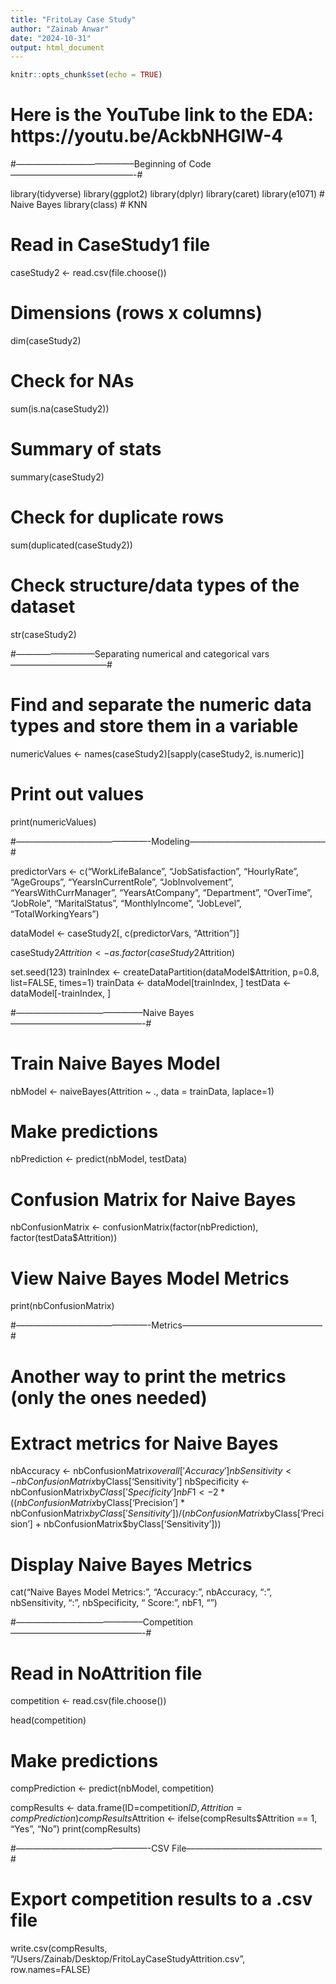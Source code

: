 ```yaml
---
title: "FritoLay Case Study"
author: "Zainab Anwar"
date: "2024-10-31"
output: html_document
---
```


```r
knitr::opts_chunk$set(echo = TRUE)
```
# Here is the YouTube link to the EDA: https://youtu.be/AckbNHGIW-4

#-----------------------------------------Beginning of Code-------------------------------------------#

library(tidyverse)
library(ggplot2)
library(dplyr)
library(caret)
library(e1071) # Naive Bayes
library(class) # KNN

# Read in CaseStudy1 file
caseStudy2 <- read.csv(file.choose())

# Dimensions (rows x columns)
dim(caseStudy2)

# Check for NAs
sum(is.na(caseStudy2))

# Summary of stats
summary(caseStudy2)

# Check for duplicate rows
sum(duplicated(caseStudy2))

# Check structure/data types of the dataset
str(caseStudy2)

#---------------------------Separating numerical and categorical vars---------------------------------#

# Find and separate the numeric data types and store them in a variable
numericValues <- names(caseStudy2)[sapply(caseStudy2, is.numeric)]

# Print out values
print(numericValues)

#----------------------------------------------Modeling-----------------------------------------------#

predictorVars <- c("WorkLifeBalance", "JobSatisfaction", "HourlyRate", "AgeGroups",
                   "YearsInCurrentRole", "JobInvolvement",
                   "YearsWithCurrManager", "YearsAtCompany", "Department",
                   "OverTime", "JobRole", "MaritalStatus", "MonthlyIncome", "JobLevel", "TotalWorkingYears")  

dataModel <- caseStudy2[, c(predictorVars, "Attrition")]

caseStudy2$Attrition <- as.factor(caseStudy2$Attrition)

set.seed(123)
trainIndex <- createDataPartition(dataModel$Attrition, p=0.8, list=FALSE, times=1)
trainData <- dataModel[trainIndex, ]
testData <- dataModel[-trainIndex, ]

#--------------------------------------------Naive Bayes----------------------------------------------#

# Train Naive Bayes Model
nbModel <- naiveBayes(Attrition ~ ., data = trainData, laplace=1)

# Make predictions
nbPrediction <- predict(nbModel, testData)

# Confusion Matrix for Naive Bayes
nbConfusionMatrix <- confusionMatrix(factor(nbPrediction), factor(testData$Attrition))

# View Naive Bayes Model Metrics
print(nbConfusionMatrix)

#----------------------------------------------Metrics------------------------------------------------#

# Another way to print the metrics (only the ones needed)
# Extract metrics for Naive Bayes
nbAccuracy <- nbConfusionMatrix$overall['Accuracy']
nbSensitivity <- nbConfusionMatrix$byClass['Sensitivity']
nbSpecificity <- nbConfusionMatrix$byClass['Specificity']
nbF1 <- 2 * ((nbConfusionMatrix$byClass['Precision'] * nbConfusionMatrix$byClass['Sensitivity']) /
                (nbConfusionMatrix$byClass['Precision'] + nbConfusionMatrix$byClass['Sensitivity']))

# Display Naive Bayes Metrics
cat("Naive Bayes Model Metrics:\n", 
    "Accuracy:", nbAccuracy, 
    "\nSensitivity:", nbSensitivity, 
    "\nSpecificity:", nbSpecificity, 
    "\nF1 Score:", nbF1, "\n")

#--------------------------------------------Competition----------------------------------------------#

# Read in NoAttrition file
competition <- read.csv(file.choose())

head(competition)

# Make predictions
compPrediction <- predict(nbModel, competition) 

compResults <- data.frame(ID=competition$ID, Attrition = compPrediction)
compResults$Attrition <- ifelse(compResults$Attrition == 1, "Yes", "No")
print(compResults)

#----------------------------------------------CSV File-----------------------------------------------#

# Export competition results to a .csv file
write.csv(compResults, "/Users/Zainab/Desktop/FritoLayCaseStudyAttrition.csv", row.names=FALSE)
